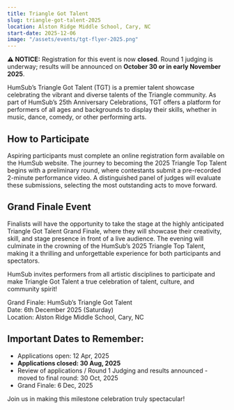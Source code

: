 ```yaml
---
title: Triangle Got Talent
slug: triangle-got-talent-2025
location: Alston Ridge Middle School, Cary, NC
start-date: 2025-12-06
image: "/assets/events/tgt-flyer-2025.png"
---
```


**⚠️ NOTICE:** Registration for this event is now **closed**. Round 1 judging is underway; results will be announced on **October 30 or in early November 2025**.

HumSub’s Triangle Got Talent (TGT) is a premier talent showcase celebrating the vibrant and diverse talents of the Triangle community. As part of HumSub’s 25th Anniversary Celebrations, TGT offers a platform for performers of all ages and backgrounds to display their skills, whether in music, dance, comedy, or other performing arts.

## How to Participate

Aspiring participants must complete an online registration form available on the HumSub website. The journey to becoming the 2025 Triangle Top Talent begins with a preliminary round, where contestants submit a pre-recorded 2-minute performance video. A distinguished panel of judges will evaluate these submissions, selecting the most outstanding acts to move forward.

## Grand Finale Event

Finalists will have the opportunity to take the stage at the highly anticipated Triangle Got Talent Grand Finale, where they will showcase their creativity, skill, and stage presence in front of a live audience. The evening will culminate in the crowning of the HumSub’s 2025 Triangle Top Talent, making it a thrilling and unforgettable experience for both participants and spectators.

HumSub invites performers from all artistic disciplines to participate and make Triangle Got Talent a true celebration of talent, culture, and community spirit!

Grand Finale: HumSub’s Triangle Got Talent  
Date: 6th December 2025 (Saturday)  
Location: Alston Ridge Middle School, Cary, NC 

## Important Dates to Remember:  
- Applications open: 12 Apr, 2025  
- **Applications closed: 30 Aug, 2025**  
- Review of applications / Round 1 Judging and results announced - moved to final round: 30 Oct, 2025  
- Grand Finale: 6 Dec, 2025 

Join us in making this milestone celebration truly spectacular!